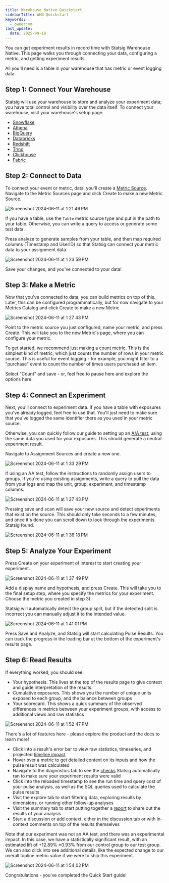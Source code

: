 ```yaml
---
title: Warehouse Native Quickstart
sidebarTitle: WHN Quickstart
keywords:
  - owner:vm
last_update:
  date: 2025-09-18
---
```


You can get experiment results in record time with Statsig Warehouse Native. This page walks you through connecting your data, configuring a metric, and getting experiment results.

All you'll need is a table in your warehouse that has metric or event logging data.

## Step 1: Connect Your Warehouse

Statsig will use your warehouse to store and analyze your experiment data; you have total control and visibility over the data itself. To connect your warehouse, visit your warehouse's setup page.

- [Snowflake]()
- [Athena]()
- [BigQuery]()
- [Databricks]()
- [Redshift]()
- [Trino]()
- [Clickhouse]()
- [Fabric]()

## Step 2: Connect to Data

To connect your event or metric, data, you'll create a [Metric Source](). Navigate to the Metric Sources page and click Create to make a new Metric Source.

<Frame>
  <img src="https://github.com/statsig-io/docs/assets/102695539/66229d92-99a8-45c6-9a1c-7f8585465338" alt="Screenshot 2024-06-11 at 1 21 46 PM" />
</Frame>

If you have a table, use the `Table` metric source type and put in the path to your table. Otherwise, you can write a query to access or generate some test data.

Press analyze to generate samples from your table, and then map required columns (Timestamp and UserID) so that Statsig can connect your metric data to your assignment data.

<Frame>
  <img src="https://github.com/statsig-io/docs/assets/102695539/c0982d71-71c5-4899-bed9-a72c7db59515" alt="Screenshot 2024-06-11 at 1 23 59 PM" />
</Frame>

Save your changes, and you've connected to your data!

## Step 3: Make a Metric

Now that you've connected to data, you can build metrics on top of this. Later, this can be configured programmatically, but for now navigate to your Metrics Catalog and click Create to make a new Metric.

<Frame>
  <img src="https://github.com/statsig-io/docs/assets/102695539/8b997a0c-22e9-409d-8918-d21a95af1367" alt="Screenshot 2024-06-11 at 1 27 43 PM" />
</Frame>

Point to the metric source you just configured, name your metric, and press Create. This will take you to the new Metric's page, where you can configure your metric.

To get started, we recommend just making a [count metric](/statsig-warehouse-native/metrics/count). This is the simplest kind of metric, which just counts the number of rows in your metric source. This is useful for event logging - for example, you might filter to a "purchase" event to count the number of times users purchased an item.

Select "Count" and save - or, feel free to pause here and explore the options here.

## Step 4: Connect an Experiment

Next, you'll connect to experiment data. If you have a table with exposures you've already logged, feel free to use that. You'll just need to make sure that you've logged the same identifier there as you used in your metric source.

Otherwise, you can quickly follow our guide to setting up an [A/A test](/guides/aa-test), using the same data you used for your exposures. This should generate a neutral experiment result.

Navigate to Assignment Sources and create a new one.

<Frame>
  <img src="https://github.com/statsig-io/docs/assets/102695539/fe0e4c5d-e2a6-4943-9b09-cb81dbadee9e" alt="Screenshot 2024-06-11 at 1 33 29 PM" />
</Frame>

If using an AA test, follow the instructions to randomly assign users to groups. If you're using existing assignments, write a query to pull the data from your logs and map the unit, group, experiment, and timestamp columns.

<Frame>
  <img src="https://github.com/statsig-io/docs/assets/102695539/08e3f20c-1590-4b08-ad60-fa96ecbf15cb" alt="Screenshot 2024-06-11 at 1 27 43 PM" />
</Frame>

Pressing save and scan will save your new source and detect experiments that exist on the source. This should only take seconds to a few minutes, and once it's done you can scroll down to look through the experiments Statsig found.

<Frame>
  <img src="https://github.com/statsig-io/docs/assets/102695539/8be2f079-4440-4742-9727-08e25b65c84b" alt="Screenshot 2024-06-11 at 1 36 18 PM" />
</Frame>

## Step 5: Analyze Your Experiment

Press Create on your experiment of interest to start creating your experiment.

<Frame>
  <img src="https://github.com/statsig-io/docs/assets/102695539/fc6e7092-b621-494a-bedb-8cd03a64d510" alt="Screenshot 2024-06-11 at 1 37 49 PM" />
</Frame>

Add a display name and hypothesis, and press Create. This will take you to the final setup step, where you specify the metrics for your experiment. Choose the metric you created in step 3).

Statsig will automatically detect the group split, but if the detected split is incorrect you can manually adjust it to the intended value.

<Frame>
  <img src="https://github.com/statsig-io/docs/assets/102695539/287bc60b-23a6-4681-ac26-282ce8b88c13" alt="Screenshot 2024-06-11 at 1 41 01 PM" />
</Frame>

Press Save and Analyze, and Statsig will start calculating Pulse Results. You can track the progress in the loading bar at the bottom of the experiment's results page.

## Step 6: Read Results

If everything worked, you should see:

- Your hypothesis. This lives at the top of the results page to give context and guide interpretation of the results.
- Cumulative exposures. This shows you the number of unique units exposed to each group, and the balance between groups
- Your scorecard. This shows a quick summary of the observed differences in metrics between your experiment groups, with access to additional views and raw statistics

<Frame>
  <img src="https://github.com/statsig-io/docs/assets/102695539/38f4f438-2592-44cb-9063-d3bc97da404b" alt="Screenshot 2024-06-11 at 1 52 47 PM" />
</Frame>

There's a lot of features here - please explore the product and the docs to learn more!

- Click into a result's error bar to view raw statistics, timeseries, and projected [timeline impact](/stats-engine/topline-impact)
- Hover over a metric to get detailed context on its inputs and how the pulse result was calculated
- Navigate to the diagnostics tab to see the [checks](/statsig-warehouse-native/features/monitor-an-experiment) Statsig automatically ran to make sure your experiment results were valid
- Click into the reloaded timestamp to see the run time and query cost of your pulse analysis, as well as the SQL queries used to calculate the pulse results
- Visit the explore tab to start filtering data, exploring results by dimensions, or running other follow-up analyses
- Visit the summary tab to start putting together a [report](/statsig-warehouse-native/features/reports) to share out the results of your analysis
- Start a discussion or add context, either in the discussion tab or with in-context comments on top of the results themselves

Note that our experiment was not an AA test, and there was an experimental impact. In this case, we have a statistically significant result, with an estimated lift of +12.89% ±0.93% from our control group to our test group. We can also click into see additional details, like the expected change to our overall topline metric value if we were to ship this experiment.

<Frame>
  <img src="https://github.com/statsig-io/docs/assets/102695539/33e5fc2a-9b36-43f9-a6c2-2936867a7980" alt="Screenshot 2024-06-11 at 1 54 02 PM" />
</Frame>

Congratulations - you've completed the Quick Start guide!

